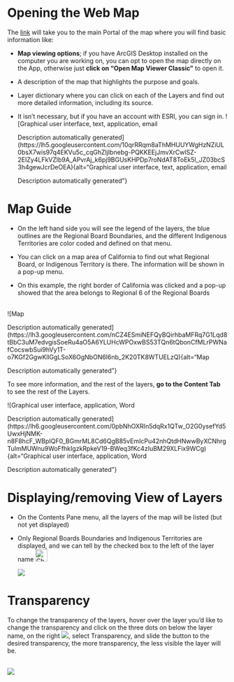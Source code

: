 # **Opening the Web Map**

The [link](https://gispublic.waterboards.ca.gov/portal/home/item.html?id=f5b1251a504f451b8462d6de2fc18f36) will take you to the main Portal of the map where you will find basic information like:

-   **Map viewing options**; if you have ArcGIS Desktop installed on the computer you are working on, you can opt to open the map directly on the App, otherwise just **click on "Open Map Viewer Classic"** to open it.

-   A description of the map that highlights the purpose and goals.

-   Layer dictionary where you can click on each of the Layers and find out more detailed information, including its source.

-   It isn't necessary, but if you have an account with ESRI, you can sign in. \![Graphical user interface, text, application, email

    Description automatically generated\](https://lh5.googleusercontent.com/10qrRRqm8aThMHUUYWgHzNZiUL0bsX7wis97q4EKVu5c_cqGhZljIbnebg-PQKKEEjJmvXrCwlSZ-2EIZy4LFkVZlb9A_APvrAj_k6pj9BGUsKHPDp7roNdAT8ToEk5l_JZ03bcS3h4gewJcrDeOEA){alt="Graphical user interface, text, application, email

    Description automatically generated"}

# Map Guide

-   On the left hand side you will see the legend of the layers, the blue outlines are the Regional Board Boundaries, and the different Indigenous Territories are color coded and defined on that menu.

-   You can click on a map area of California to find out what Regional Board, or Indigenous Territory is there. The information will be shown in a pop-up menu.

-   On this example, the right border of California was clicked and a pop-up showed that the area belongs to Regional 6 of the Regional Boards

\
\![Map

Description automatically generated\](https://lh3.googleusercontent.com/nCZ4ESmiNEFQyBQirhbaMFRq7G1Lqd8tBbC3uM7edvgisSoeRu4aO5A6YLUHcWPOxwBS53TQn6tQbonCfMLrPWNafCocswbSui9hVy1T-o7KGf2GgwKllGgLSoX6OgNbON6l6nb_2K20TK8WTUELzQ){alt="Map

Description automatically generated"}

To see more information, and the rest of the layers, **go to the Content Tab** to see the rest of the Layers.

\![Graphical user interface, application, Word

Description automatically generated\](https://lh6.googleusercontent.com/0pbNhOXRIn5dqRx1QTw_O2G0ysefYd5UwxHjNMK-n8F8hcF_WBpIQF0_BGmrML8Cd6QgB85vEmIcPu42nhQtdHNwwByXCNhrgTuImMUWnu9WoFfhkIgzkRpkeV19-BWeq3fKc4zIuBM29XLFix9WCg){alt="Graphical user interface, application, Word

Description automatically generated"}

# **Displaying/removing View of Layers**

-   On the Contents Pane menu, all the layers of the map will be listed (but not yet displayed)

-   Only Regional Boards Boundaries and Indigenous Territories are displayed, and we can tell by the checked box to the left of the layer name ![Checkbox Checked with solid fill](https://lh6.googleusercontent.com/1oA_8C5-PAfwjey_IXHNpmSKE7EwzrzBiT0iqT0KKGG9gO33CIx0YtwcP67nFMtbXalY7jgmE8NrvU-Rwy8GMNvDQxJVIg0wYLCpZM_1piRAo5ABzmFvjaAPBrgB8mzNhyLXXK9rge9sBLjdKLNAJg){alt="Checkbox Checked with solid fill" width="28"}

    ![](https://lh6.googleusercontent.com/LCa741yviXBryvX1Jg_srJjSP3saQzkX5LEiInnqXJ2VjBFaMAK9wmbU7AlmNGSoKYuXFuYxNbSImkJ4js5keo6IZIRz7XYXhgBLSCUASQTjSUNTTNepuzv93nwBn1EjhCJBzR9qcUnmH5dTca3W_w)

# **Transparency**

To change the transparency of the layers, hover over the layer you'd like to change the transparency and click on the three dots on below the layer name, on the right ![](https://lh3.googleusercontent.com/GUWpVhbEvAhUle2Cq4pWdMxKWKEh4dQ_O8I7FJ10cXtcEY7zle8G_sjsrxXC58D65TZYC4tb8NYH_XHmdF_6lPiL0EAWxtYNsgUOhw4dLRS10rVBUTA9k_YyW9e_5R95-vgbYOnYhqVs3umpOQF2ew), select Transparency, and slide the button to the desired transparency, the more transparency, the less visible the layer will be.

\
![](https://lh3.googleusercontent.com/UxpIPRiJveAGU7v3hwjiW67nlD8r6dUr9I2Q_wNYTW9fC1RBo9syAmSiQiYisgMQ4PIcl37q1XaN2bn9b6UHZhJqDkez62ReRXTbkowTpwhdd0u_QcartpN0_8eZ7fLIbph0xpIyRLYlIx7TQi5TqQ)\
